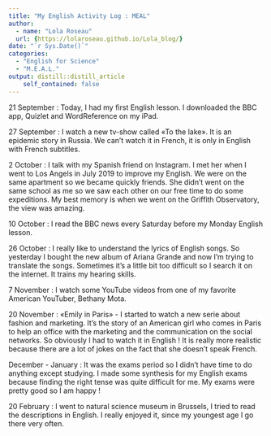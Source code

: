```yaml
---
title: "My English Activity Log : MEAL"
author:
  - name: "Lola Roseau" 
  url: {https://lolaroseau.github.io/Lola_blog/}
date: "`r Sys.Date()`"
categories:
  - "English for Science"
  - "M.E.A.L."
output: distill::distill_article
    self_contained: false
---
```

21 September : Today, I had my first English lesson. I downloaded the BBC app, Quizlet and WordReference on my iPad.

27 September : I watch a new tv-show called «To the lake». It is an epidemic story in Russia. We can’t watch it in French, it is only in English with French subtitles.

2 October : I talk with my Spanish friend on Instagram. I met her when I went to Los Angels in July 2019 to improve my English. We were on the same apartment so we became quickly friends. She didn’t went on the same school as me so we saw each other on our free time to do some expeditions. My best memory is when we went on the Griffith Observatory, the view was amazing.

10 October : I read the BBC news every Saturday before my Monday English lesson. 

26 October : I really like to understand the lyrics of English songs. So yesterday I bought the new album of Ariana Grande and now I’m trying to translate the songs. Sometimes it’s a little bit too difficult so I search it on the internet. It trains my hearing skills. 

7 November : I watch some YouTube videos from one of my favorite American YouTuber, Bethany Mota.

20 November : «Emily in Paris» - I started to watch a new serie about fashion and marketing. It’s the story of an American girl who comes in Paris to help an office with the marketing and the communication on the social networks. So obviously I had to watch it in English ! It is really more realistic because there are a lot of jokes on the fact that she doesn’t speak French.

December - January : It was the exams period so I didn’t have time to do anything except studying. I made some synthesis for my English exams because finding the right tense was quite difficult for me. My exams were pretty good so I am happy ! 

20 February : I went to natural science museum in Brussels, I tried to read the descriptions in English. I really enjoyed it, since my youngest age I go there very often. 

